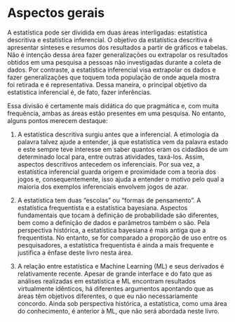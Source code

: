 # Aspectos gerais

A estatística pode ser dividida em duas áreas interligadas: estatística descritiva e estatística inferencial. O objetivo da estatística descritiva é apresentar sínteses e resumos dos resultados a partir de gráficos e tabelas. Não é intenção dessa área fazer generalizações ou extrapolar os resultados obtidos em uma pesquisa a pessoas não investigadas durante a coleta de dados. Por contraste, a estatística inferencial visa extrapolar os dados e fazer generalizações que toquem toda população de onde aquela mostra foi retirada e é representativa. Dessa maneira, o principal objetivo da estatística inferencial é, de fato, fazer inferências. 

Essa divisão é certamente mais didática do que pragmática e, com muita frequência, ambas as áreas estão presentes em uma pesquisa. No entanto, alguns pontos merecem destaque:

1. A estatística descritiva surgiu antes que a inferencial. A etimologia da palavra talvez ajude a entender, já que estatística vem da palavra estado e este sempre teve interesse em saber quantos eram os cidadãos de um determinado local para, entre outras atividades, taxá-los. Assim, aspectos descritivos antecedem os inferenciais. Por sua vez, a estatística inferencial guarda origem e proximidade com a teoria dos jogos e, consequentemente, isso ajuda a entender o motivo pelo qual a maioria dos exemplos inferenciais envolvem jogos de azar.

2. A estatística tem duas "escolas" ou "formas de pensamento". A estatística frequentista e a estatística bayesiana. Aspectos fundamentais que tocam à definição de probabilidade são diferentes, bem como a definição de dados e parâmetros também o são. Pela perspectiva histórica, a estatística bayesiana é mais antiga que a frequentista. No entanto, se for comparado a proporção de uso entre os pesquisadores, a estatística frequentista é ainda a mais frequente e justifica a ênfase deste livro nesta área.

3. A relação entre estatística e Machine Learning (ML) e seus derivados é relativamente recente. Apesar de grande interface e do fato que as análises realizadas em estatística e ML encontram resultados virtualmente idênticos, há diferentes argumentos apontando que as áreas têm objetivos diferentes, o que eu não necessariamente concordo. Ainda sob perspectiva histórica, a estatística, como uma área do conhecimento, é anterior à ML, que não será abordada neste livro.

